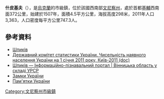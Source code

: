 {{No footnotes|time=2015-09-16T07:25:15+00:00}}
{{coord|48|47|24|N|28|34|2|E|scale:30000|display=title}}

'''什皮基夫'''（{{lang-uk|Шпиків}}），是[[烏克蘭|烏克蘭]]的市級鎮，位於該國西南部[[文尼察州|文尼察州]]，處於首都[[基輔|基輔]]西南面372公里，始建於1507年，面積4.5平方公里，海拔高度298米，2011年人口3,363，人口密度每平方公里747.3人。

==參考資料==
*[https://web.archive.org/web/20110521215759/http://gska2.rada.gov.ua/ Шпиків]
*[https://web.archive.org/web/20121010205321/http://stat6.stat.lviv.ua/PXWEB2007/ukr/publ/2011/chnas.zip Державний комітет статистики України. Чисельність наявного населення України на 1 січня 2011 року, Київ-2011 (doc)]
* [http://imsu-vinnycja.com/mista-i-sela-vinnyckoi-oblasti/tulchynskyj-rajon/shpykiv.html Шпиків — Інформаційно-пізнавальний портал | Вінницька область у складі УРСР] {{Wayback|url=http://imsu-vinnycja.com/mista-i-sela-vinnyckoi-oblasti/tulchynskyj-rajon/shpykiv.html |date=20210111235118 }}
* [http://www.castles.com.ua/shpykow.html Замки України] {{Wayback|url=http://www.castles.com.ua/shpykow.html |date=20201031123941 }}
* [http://ukraine.kingdom.kiev.ua/region/01/shpykiv.php Пам'ятки України] {{Wayback|url=http://ukraine.kingdom.kiev.ua/region/01/shpykiv.php |date=20200227182526 }}

{{DEFAULTSORT:Шпиків}}
[[Category:文尼察州市級鎮|Category:文尼察州市級鎮]]


{{Vinnytsia-geo-stub}}